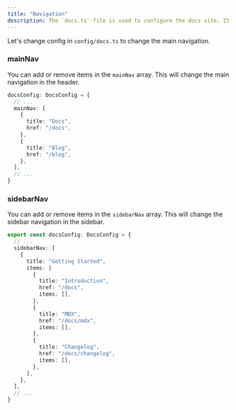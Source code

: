 ```yaml
---
title: "Navigation"
description: The `docs.ts` file is used to configure the docs site. It is used to define the sidebar navigation, main navigation, and other settings.
---
```


Let's change config in `config/docs.ts` to change the main navigation.

### mainNav

You can add or remove items in the `mainNav` array. This will change the main navigation in the header.

```ts
docsConfig: DocsConfig = {
  // ...
  mainNav: [
    {
      title: "Docs",
      href: "/docs",
    },
    {
      title: "Blog",
      href: "/blog",
    },
  ],
  // ...
}
```

### sidebarNav

You can add or remove items in the `sidebarNav` array. This will change the sidebar navigation in the sidebar.

```ts
export const docsConfig: DocsConfig = {
  // ...
  sidebarNav: [
    {
      title: "Getting Started",
      items: [
        {
          title: "Introduction",
          href: "/docs",
          items: [],
        },
        {
          title: "MDX",
          href: "/docs/mdx",
          items: [],
        },
        {
          title: "Changelog",
          href: "/docs/changelog",
          items: [],
        },
      ],
    },
  ],
  // ...
}
```

